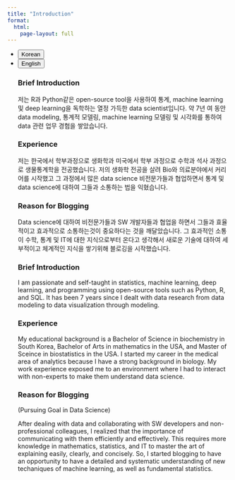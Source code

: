 ```yaml
---
title: "Introduction"
format: 
  html:
    page-layout: full
---
```


<ul class="nav nav-pills" id="language-tab" role="tablist">
  <li class="nav-item" role="presentation">
    <button class="nav-link active" id="Korean-tab" data-bs-toggle="tab" data-bs-target="#Korean" type="button" role="tab" aria-controls="Korean" aria-selected="true">Korean</button>
  </li>
  <li class="nav-item" role="presentation">
    <button class="nav-link" id="English-tab" data-bs-toggle="tab" data-bs-target="#English" type="button" role="tab" aria-controls="knitr" aria-selected="false">English</button>
  </li>

<div class="tab-content" id="language-tabcontent">

<div class="tab-pane fade  show active" id="Korean" role="tabpanel" aria-labelledby="Korean-tab">

### Brief Introduction

저는 R과 Python같은 open-source tool을 사용하여 통계, machine learning 및 deep learning을 독학하는 열정 가득한 data scientist입니다. 약 7년 여 동안 data modeling, 통계적 모델링, machine learning 모델링 및 시각화를 통하여 data 관련 업무 경험을 쌓았습니다.

### Experience

저는 한국에서 학부과정으로 생화학과 미국에서 학부 과정으로 수학과 석사 과정으로 생물통계학을 전공했습니다. 저의 생화학 전공을 살려 Bio와 의료분야에서 커리어를 시작했고 그 과정에서 많은 data science 비전문가들과 협업하면서 통계 및 data science에 대하여 그들과 소통하는 법을 익혔습니다.

### Reason for Blogging

Data science에 대하여 비전문가들과 SW 개발자들과 협업을 하면서 그들과 효율적이고 효과적으로 소통하는것이 중요하다는 것을 깨달았습니다. 그 효과적인 소통이 수학, 통계 및 IT에 대한 지식으로부터 온다고 생각해서 새로운 기술에 대하여 세부적이고 체계적인 지식을 쌓기위해 블로깅을 시작했습니다.

</div>

<div class="tab-pane fade" id="English" role="tabpanel" aria-labelledby="English-tab">

### Brief Introduction

I am passionate and self-taught in statistics, machine learning, deep learning, and programming using open-source tools such as Python, R, and SQL. It has been 7 years since I dealt with data research from data modeling to data visualization through modeling.

### Experience

My educational background is a Bachelor of Science in biochemistry in South Korea, Bachelor of Arts in mathematics in the USA, and Master of Sceince in biostatistics in the USA. I started my career in the medical area of analytics because I have a strong background in biology. My work experience exposed me to an environment where I had to interact with non-experts to make them understand data science.

### Reason for Blogging

(Pursuing Goal in Data Science)

After dealing with data and collaborating with SW developers and non-professional colleagues, I realized that the importance of communicating with them efficiently and effectively. This requires more knowledge in mathematics, statistics, and IT to master the art of explaining easily, clearly, and concisely. So, I started blogging to have an opportunity to have a detailed and systematic understanding of new techaniques of machine learning, as well as fundamental statistics.

</div>